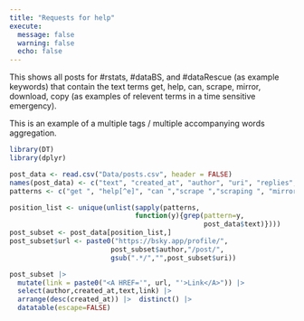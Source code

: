 ```yaml
---
title: "Requests for help"
execute:
  message: false
  warning: false
  echo: false
---
```


This shows all posts for #rstats, #dataBS, and #dataRescue (as example keywords) that contain the text terms get, help, can, scrape, mirror, download, copy (as examples of relevent terms in a time sensitive emergency).

This is an example of a multiple tags / multiple accompanying words aggregation.

```r
library(DT)
library(dplyr)

```

```r
post_data <- read.csv("Data/posts.csv", header = FALSE)
names(post_data) <- c("text", "created_at", "author", "uri", "replies", "reposts")
patterns <- c("get ", "help[^e]", "can ","scrape ","scraping ", "mirror ","mirroring ","download ","downloading ", "copy ","copying ", "rescue")

position_list <- unique(unlist(sapply(patterns,
                               function(y){grep(pattern=y,
                                                post_data$text)})))
post_subset <- post_data[position_list,]
post_subset$url <- paste0("https://bsky.app/profile/",
                         post_subset$author,"/post/",
                         gsub(".*/","",post_subset$uri))

post_subset |> 
  mutate(link = paste0("<A HREF='", url, "'>Link</A>")) |> 
  select(author,created_at,text,link) |> 
  arrange(desc(created_at)) |>  distinct() |>
  datatable(escape=FALSE)


```
